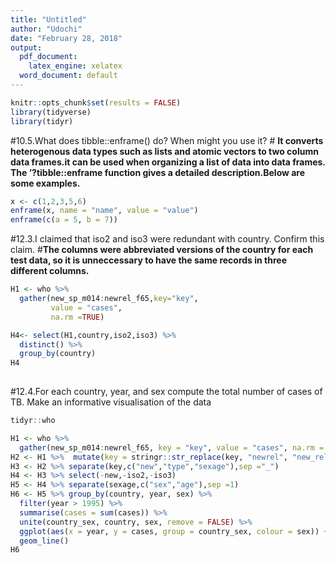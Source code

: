 ```yaml
---
title: "Untitled"
author: "Udochi"
date: "February 28, 2018"
output:
  pdf_document:
    latex_engine: xelatex
  word_document: default
---
```


```r
knitr::opts_chunk$set(results = FALSE)
library(tidyverse)
library(tidyr)
```

#10.5.What does tibble::enframe() do? When might you use it?
# **It converts heterogenous data types such as lists and atomic vectors to two column data frames.it can be used when organizing a list of data into data frames. The '?tibble::enframe function gives a detailed description.Below are some examples.**
```r
x <- c(1,2,3,5,6)
enframe(x, name = "name", value = "value")
enframe(c(a = 5, b = 7))

```

#12.3.I claimed that iso2 and iso3 were redundant with country. Confirm this claim.
#**The columns were abbreviated versions of the country for each test data, so it is unneccessary to have the same records in three different columns.**
```r
H1 <- who %>% 
  gather(new_sp_m014:newrel_f65,key="key",
         value = "cases",
         na.rm =TRUE)

H4<- select(H1,country,iso2,iso3) %>% 
  distinct() %>% 
  group_by(country)
H4
  
```
#12.4.For each country, year, and sex compute the total number of cases of TB. Make an informative visualisation of the data

```r
tidyr::who

H1 <- who %>%
  gather(new_sp_m014:newrel_f65, key = "key", value = "cases", na.rm = TRUE)
H2 <- H1 %>%  mutate(key = stringr::str_replace(key, "newrel", "new_rel"))
H3 <- H2 %>% separate(key,c("new","type","sexage"),sep ="_") 
H4 <- H3 %>% select(-new,-iso2,-iso3)
H5 <- H4 %>% separate(sexage,c("sex","age"),sep =1)
H6 <- H5 %>% group_by(country, year, sex) %>%
  filter(year > 1995) %>%
  summarise(cases = sum(cases)) %>%
  unite(country_sex, country, sex, remove = FALSE) %>%
  ggplot(aes(x = year, y = cases, group = country_sex, colour = sex)) +
  geom_line()
H6
```